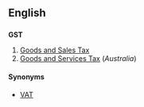 ==English==

==={{initialism}}===
'''GST'''

# [[Goods and Sales Tax]]<!--where?-->
# [[Goods and Services Tax]] (''Australia'')

====Synonyms====
*[[VAT]]